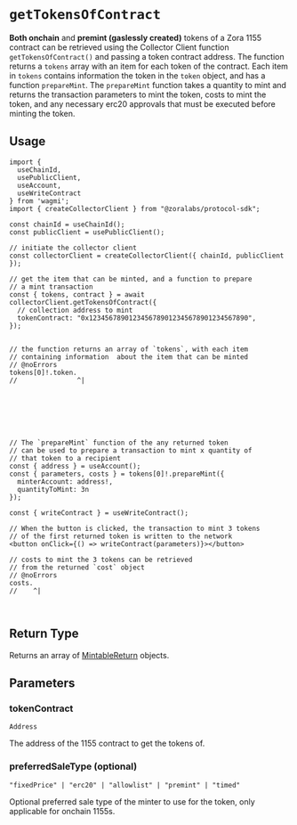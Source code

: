 # `getTokensOfContract`

**Both onchain** and **premint (gaslessly created)** tokens of a Zora 1155 contract can be retrieved using the Collector Client function 
`getTokensOfContract()` and passing a token contract address. The function returns a `tokens` array with an item for each token of the contract.
Each item in `tokens` contains information the token in the `token` object, and has a function
`prepareMint`.  The `prepareMint` function takes a quantity to mint and returns the transaction parameters to mint the token, costs to mint the token, and any necessary
erc20 approvals that must be executed before minting the token.

## Usage

```tsx twoslash
import { 
  useChainId, 
  usePublicClient, 
  useAccount,
  useWriteContract 
} from 'wagmi';
import { createCollectorClient } from "@zoralabs/protocol-sdk";

const chainId = useChainId();
const publicClient = usePublicClient();

// initiate the collector client
const collectorClient = createCollectorClient({ chainId, publicClient });

// get the item that can be minted, and a function to prepare 
// a mint transaction
const { tokens, contract } = await collectorClient.getTokensOfContract({
  // collection address to mint
  tokenContract: "0x1234567890123456789012345678901234567890",
});


// the function returns an array of `tokens`, with each item
// containing information  about the item that can be minted
// @noErrors
tokens[0]!.token.
//               ^|







// The `prepareMint` function of the any returned token
// can be used to prepare a transaction to mint x quantity of 
// that token to a recipient
const { address } = useAccount();
const { parameters, costs } = tokens[0]!.prepareMint({
  minterAccount: address!,
  quantityToMint: 3n
});

const { writeContract } = useWriteContract();

// When the button is clicked, the transaction to mint 3 tokens 
// of the first returned token is written to the network
<button onClick={() => writeContract(parameters)}></button>

// costs to mint the 3 tokens can be retrieved 
// from the returned `cost` object
// @noErrors
costs.
//    ^|



```

## Return Type

Returns an array of [MintableReturn](/protocol-sdk/collect/getToken#return-type) objects.

## Parameters

### tokenContract

`Address`

The address of the 1155 contract to get the tokens of.

### preferredSaleType (optional)

`"fixedPrice" | "erc20" | "allowlist" | "premint" | "timed"`

Optional preferred sale type of the minter to use for the token, only applicable for onchain 1155s.


